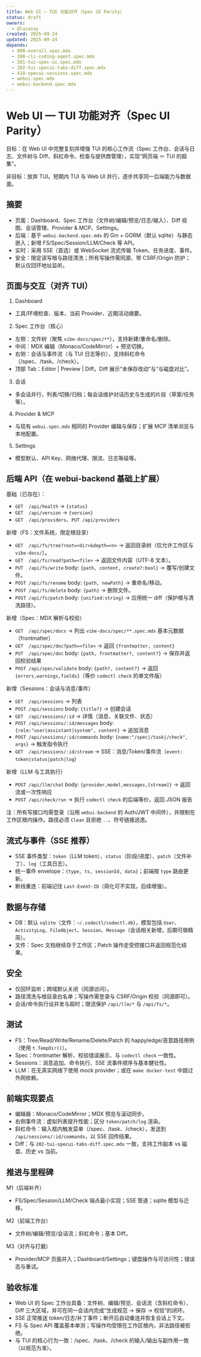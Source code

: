 ```yaml
---
title: Web UI — TUI 功能对齐（Spec UI Parity）
status: draft
owners:
  - @lucasay
created: 2025-09-24
updated: 2025-09-24
depends:
  - 000-overall.spec.mdx
  - 100-cli-coding-agent.spec.mdx
  - 201-tui-spec-ui.spec.mdx
  - 202-tui-specui-tabs-diff.spec.mdx
  - 410-specui-sessions.spec.mdx
  - webui.spec.mdx
  - webui-backend.spec.mdx
---
```


# Web UI — TUI 功能对齐（Spec UI Parity）

目标：在 Web UI 中完整复刻并增强 TUI 的核心工作流（Spec 工作台、会话与日志、文件树与 Diff、斜杠命令、检查与提供商管理），实现“网页端 ＝ TUI 的超集”。

非目标：放弃 TUI。短期内 TUI 与 Web UI 并行，逐步共享同一后端能力与数据面。

## 摘要

- 页面：Dashboard、Spec 工作台（文件树/编辑/预览/日志/输入）、Diff 视图、会话管理、Provider & MCP、Settings。
- 后端：基于 `webui-backend.spec.mdx` 的 Gin + GORM（默认 sqlite）与静态嵌入；新增 FS/Spec/Session/LLM/Check 等 API。
- 实时：采用 SSE（首选）或 WebSocket 流式传输 Token、任务进度、事件。
- 安全：限定读写根与路径清洗；所有写操作需同源、带 CSRF/Origin 防护；默认仅回环地址监听。

## 页面与交互（对齐 TUI）

1) Dashboard
- 工具/环境检查、版本、当前 Provider、近期活动摘要。

2) Spec 工作台（核心）
- 左侧：文件树（聚焦 `vibe-docs/spec/**`），支持新建/重命名/删除。
- 中间：MDX 编辑（Monaco/CodeMirror）+ 预览切换。
- 右侧：会话与事件流（与 TUI 日志等价），支持斜杠命令（/spec、/task、/check）。
- 顶部 Tab：Editor | Preview | Diff。Diff 展示“未保存改动”与“与磁盘对比”。

3) 会话
- 多会话并行，列表/切换/归档；每会话维护对话历史与生成的片段（草案/任务等）。

4) Provider & MCP
- 与现有 `webui.spec.mdx` 相同的 Provider 编辑与保存；扩展 MCP 清单浏览与本地配置。

5) Settings
- 模型默认、API Key、网络代理、限流、日志等级等。

## 后端 API（在 webui-backend 基础上扩展）

基础（已存在）：
- `GET  /api/health` → `{status}`
- `GET  /api/version` → `{version}`
- `GET  /api/providers`、`PUT /api/providers`

新增（FS：文件系统，限定根目录）
- `GET  /api/fs/tree?root=<dir>&depth=<n>` → 返回目录树（仅允许工作区与 `vibe-docs/`）。
- `GET  /api/fs/read?path=<file>` → 返回文件内容（UTF-8 文本）。
- `PUT  /api/fs/write` body: `{path, content, create?:bool}` → 覆写/创建文件。
- `POST /api/fs/rename` body: `{path, newPath}` → 重命名/移动。
- `POST /api/fs/delete` body: `{path}` → 删除文件。
- `POST /api/fs/patch` body: `{unified:string}` → 应用统一 diff（保护根与清洗路径）。

新增（Spec：MDX 解析与校验）
- `GET  /api/spec/docs` → 列出 `vibe-docs/spec/**.spec.mdx` 基本元数据（frontmatter）
- `GET  /api/spec/doc?path=<file>` → 返回 `{frontmatter, content}`
- `PUT  /api/spec/doc` body: `{path, frontmatter?, content?}` → 保存并返回校验结果
- `POST /api/spec/validate` body: `{path?, content?}` → 返回 `{errors,warnings,fields}`（等价 `codectl check` 的单文件版）

新增（Sessions：会话与消息/事件）
- `GET  /api/sessions` → 列表
- `POST /api/sessions` body: `{title?}` → 创建会话
- `GET  /api/sessions/:id` → 详情（消息、关联文件、状态）
- `POST /api/sessions/:id/messages` body: `{role:"user|assistant|system", content}` → 追加消息
- `POST /api/sessions/:id/commands` body: `{name:"/spec|/task|/check", args}` → 触发指令执行
- `GET  /api/sessions/:id/stream` → SSE：消息/Token/事件流（`event: token|status|patch|log`）

新增（LLM 与工具执行）
- `POST /api/llm/chat` body: `{provider,model,messages,[stream]}` → 返回流或一次性响应
- `POST /api/check/run` → 执行 `codectl check` 的后端等价，返回 JSON 报告

注：所有写接口均需登录（沿用 `webui-backend` 的 Auth/JWT 中间件），并限制在工作区根内操作。路径必须 `Clean` 且拒绝 `..`、符号链接逃逸。

## 流式与事件（SSE 推荐）

- SSE 事件类型：`token`（LLM token）、`status`（阶段/进度）、`patch`（文件补丁）、`log`（工具日志）。
- 统一事件 envelope：`{type, ts, sessionId, data}`；前端按 `type` 路由更新。
- 断线重连：前端记住 `Last-Event-ID`（简化可不实现，后续增强）。

## 数据与存储

- DB：默认 `sqlite`（文件：`~/.codectl/codectl.db`），模型包括 `User`、`ActivityLog`、`FileObject`、`Session`、`Message`（会话相关新增，后期可做精简）。
- 文件：Spec 文档继续存于工作区；Patch 操作走受控接口并返回规范化结果。

## 安全

- 仅回环监听；跨域默认关闭（同源访问）。
- 路径清洗与根目录白名单；写操作需登录与 CSRF/Origin 校验（同源即可）。
- 会话/命令执行设并发与超时；限流保护 `/api/llm/*` 与 `/api/fs/*`。

## 测试

- FS：Tree/Read/Write/Rename/Delete/Patch 的 happy/edge/恶意路径用例（使用 `t.TempDir()`）。
- Spec：frontmatter 解析、校验错误展示、与 `codectl check` 一致性。
- Sessions：消息追加、命令执行、SSE 流事件顺序与基本健壮性。
- LLM：在无真实网络下使用 mock provider；或在 `make docker-test` 中跳过外网依赖。

## 前端实现要点

- 编辑器：Monaco/CodeMirror；MDX 预览与滚动同步。
- 右侧事件流：虚拟列表提升性能；区分 `token/patch/log` 渲染。
- 斜杠命令：输入框内触发菜单（/spec、/task、/check），发送到 `/api/sessions/:id/commands`，以 SSE 回传结果。
- Diff：与 `202-tui-specui-tabs-diff.spec.mdx` 一致，支持工作副本 vs 磁盘、历史 vs 当前。

## 推进与里程碑

M1（后端补齐）
- FS/Spec/Session/LLM/Check 端点最小实现；SSE 管道；sqlite 模型与迁移。

M2（前端工作台）
- 文件树/编辑/预览/会话流；斜杠命令；基本 Diff。

M3（对齐与打磨）
- Provider/MCP 页面并入；Dashboard/Settings；键盘操作与可访问性；错误态与重试。

## 验收标准

- Web UI 的 Spec 工作台具备：文件树、编辑/预览、会话流（含斜杠命令）、Diff 三大区域，并可在同一会话内完成“生成规范 → 保存 → 校验”的闭环。
- SSE 正常推送 token/日志/补丁事件；断开后自动重连并恢复会话上下文。
- FS 与 Spec API 覆盖基本单测；写操作均受限在工作区根内，非法路径被拒绝。
- 与 TUI 的核心行为一致：/spec、/task、/check 的输入/输出与副作用一致（以规范为准）。

